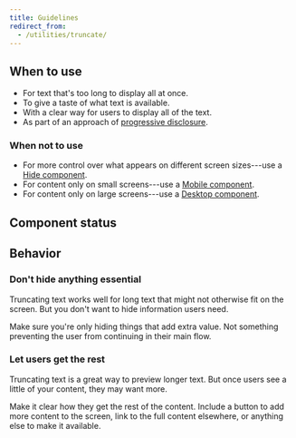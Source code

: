 ```yaml
---
title: Guidelines
redirect_from:
  - /utilities/truncate/
---
```


<ReactExample exampleId="Truncate-default" />

## When to use

- For text that's too long to display all at once.
- To give a taste of what text is available.
- With a clear way for users to display all of the text.
- As part of an approach of [progressive disclosure](/design-patterns/progressive-disclosure/).

### When not to use

- For more control over what appears on different screen sizes---use a
  [Hide component](/components/responsive/hide/).
- For content only on small screens---use a [Mobile component](/components/responsive/mobile/).
- For content only on large screens---use a [Desktop component](/components/responsive/desktop/).

## Component status

<ComponentStatus component="Truncate" />

## Behavior

### Don't hide anything essential

Truncating text works well for long text that might not otherwise fit on the screen.
But you don't want to hide information users need.

Make sure you're only hiding things that add extra value.
Not something preventing the user from continuing in their main flow.

### Let users get the rest

Truncating text is a great way to preview longer text.
But once users see a little of your content, they may want more.

Make it clear how they get the rest of the content.
Include a button to add more content to the screen,
link to the full content elsewhere, or anything else to make it available.
